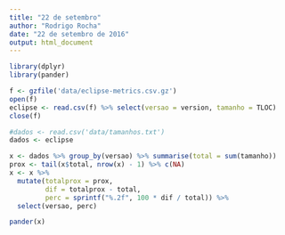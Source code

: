 ```yaml
---
title: "22 de setembro"
author: "Rodrigo Rocha"
date: "22 de setembro de 2016"
output: html_document
---
```


```r
library(dplyr)
library(pander)

f <- gzfile('data/eclipse-metrics.csv.gz')
open(f)
eclipse <- read.csv(f) %>% select(versao = version, tamanho = TLOC)
close(f)

#dados <- read.csv('data/tamanhos.txt')
dados <- eclipse

x <- dados %>% group_by(versao) %>% summarise(total = sum(tamanho))
prox <- tail(x$total, nrow(x) - 1) %>% c(NA)
x <- x %>%
  mutate(totalprox = prox,
         dif = totalprox - total,
         perc = sprintf("%.2f", 100 * dif / total)) %>%
  select(versao, perc)

pander(x)
```

